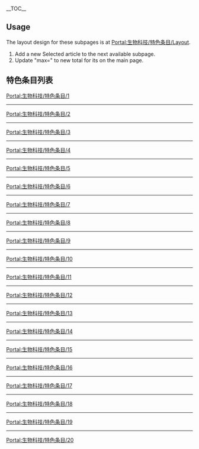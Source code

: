 __TOC__
== Usage ==
The layout design for these subpages is at [[Portal:生物科技/特色条目/Layout|Portal:生物科技/特色条目/Layout]].
# Add a new Selected article to the next available subpage.
# Update "max=" to new total for its {{tl|Random portal component}} on the main page.

== 特色条目列表 ==

[[Portal:生物科技/特色条目/1|Portal:生物科技/特色条目/1]]
{{Portal:生物科技/特色条目/1}}
----
[[Portal:生物科技/特色条目/2|Portal:生物科技/特色条目/2]]
{{Portal:生物科技/特色条目/2}}
----
[[Portal:生物科技/特色条目/3|Portal:生物科技/特色条目/3]]
{{Portal:生物科技/特色条目/3}}
----
[[Portal:生物科技/特色条目/4|Portal:生物科技/特色条目/4]]
{{Portal:生物科技/特色条目/4}}
----
[[Portal:生物科技/特色条目/5|Portal:生物科技/特色条目/5]]
{{Portal:生物科技/特色条目/5}}
----
[[Portal:生物科技/特色条目/6|Portal:生物科技/特色条目/6]]
{{Portal:生物科技/特色条目/6}}
----
[[Portal:生物科技/特色条目/7|Portal:生物科技/特色条目/7]]
{{Portal:生物科技/特色条目/7}}
----
[[Portal:生物科技/特色条目/8|Portal:生物科技/特色条目/8]]
{{Portal:生物科技/特色条目/8}}
----
[[Portal:生物科技/特色条目/9|Portal:生物科技/特色条目/9]]
{{Portal:生物科技/特色条目/9}}
----
[[Portal:生物科技/特色条目/10|Portal:生物科技/特色条目/10]]
{{Portal:生物科技/特色条目/10}}
----
[[Portal:生物科技/特色条目/11|Portal:生物科技/特色条目/11]]
{{Portal:生物科技/特色条目/11}}
----
[[Portal:生物科技/特色条目/12|Portal:生物科技/特色条目/12]]
{{Portal:生物科技/特色条目/12}}
----
[[Portal:生物科技/特色条目/13|Portal:生物科技/特色条目/13]]
{{Portal:生物科技/特色条目/13}}
----
[[Portal:生物科技/特色条目/14|Portal:生物科技/特色条目/14]]
{{Portal:生物科技/特色条目/14}}
----
[[Portal:生物科技/特色条目/15|Portal:生物科技/特色条目/15]]
{{Portal:生物科技/特色条目/15}}
----
[[Portal:生物科技/特色条目/16|Portal:生物科技/特色条目/16]]
{{Portal:生物科技/特色条目/16}}
----
[[Portal:生物科技/特色条目/17|Portal:生物科技/特色条目/17]]
{{Portal:生物科技/特色条目/17}}
----
[[Portal:生物科技/特色条目/18|Portal:生物科技/特色条目/18]]
{{Portal:生物科技/特色条目/18}}
----
[[Portal:生物科技/特色条目/19|Portal:生物科技/特色条目/19]]
{{Portal:生物科技/特色条目/19}}
----
[[Portal:生物科技/特色条目/20|Portal:生物科技/特色条目/20]]
{{Portal:生物科技/特色条目/20}}


<!--
== Nominations ==
请在此网页提名生物科技主题的特色条目

[[Category:生物科技主题|{{SUBPAGENAME}}]]
-->